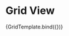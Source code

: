 

<Meta
  title="Mapping App/Dashboard/Map view"
  component={GridMap}
  decorators={[withChakra]}
/>

# Grid View


<Canvas>
  <Story
    name="Grid"
    args={{
      data: {
        id: "",
        mapStatus: "",
        title: "Title",
        owner: {
          profileName: "Mickaël Benasse",
        },
        created: moment().format("DD-MM-YYYY"),
        lastModification: moment().format("DD-MM-YYYY"),
        image: "",
        location: {
          continent: "Europe",
          country: "Finland",
          region: "",
          city: "",
        },
        industry: {
          mainIndustry: "Information Technology",
          subIndustry: "",
        },
      },
    }}
  >
    {GridTemplate.bind({})}
  </Story>
</Canvas>


<ArgsTable story="Grid" />

